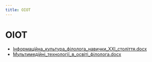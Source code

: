 ```yaml
---
title: OIOT
---
```


# ОІОТ


* [Інформаційна_культура_філолога_навички_ХХІ_століття.docx](/Інформаційна_культура_філолога_навички_ХХІ_століття.docx)
* [Мультимедійні_технології_в_освіті_філолога.docx](/Мультимедійні_технології_в_освіті_філолога.docx)
